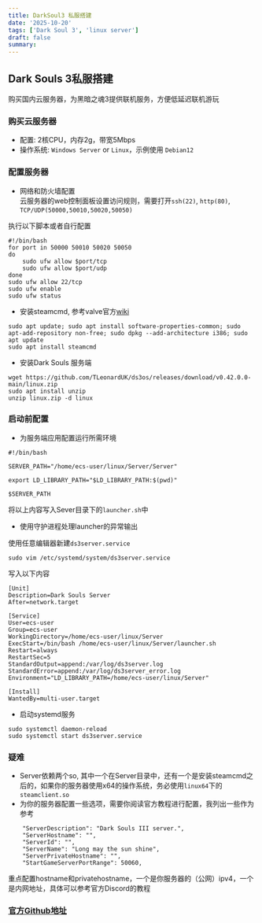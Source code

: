 ```yaml
---
title: DarkSoul3 私服搭建
date: '2025-10-20'
tags: ['Dark Soul 3', 'linux server']
draft: false
summary: 
---
```

## Dark Souls 3私服搭建
购买国内云服务器，为黑暗之魂3提供联机服务，方便低延迟联机游玩

### 购买云服务器
* 配置: 2核CPU，内存2g，带宽5Mbps
* 操作系统: `Windows Server` or `Linux`，示例使用 `Debian12`
 
### 配置服务器

- 网络和防火墙配置  
云服务器的web控制面板设置访问规则，需要打开`ssh(22)`, `http(80)`, `TCP/UDP(50000,50010,50020,50050)` 

执行以下脚本或者自行配置
```shell
#!/bin/bash
for port in 50000 50010 50020 50050
do
    sudo ufw allow $port/tcp
    sudo ufw allow $port/udp
done
sudo ufw allow 22/tcp
sudo ufw enable
sudo ufw status
```

- 安装steamcmd, 参考valve官方[wiki](https://developer.valvesoftware.com/wiki/SteamCMD#Debian)
```shell
sudo apt update; sudo apt install software-properties-common; sudo apt-add-repository non-free; sudo dpkg --add-architecture i386; sudo apt update
sudo apt install steamcmd
```

- 安装Dark Souls 服务端
```shell
wget https://github.com/TLeonardUK/ds3os/releases/download/v0.42.0.0-main/linux.zip
sudo apt install unzip
unzip linux.zip -d linux
```
### 启动前配置
- 为服务端应用配置运行所需环境
```shell
#!/bin/bash

SERVER_PATH="/home/ecs-user/linux/Server/Server"

export LD_LIBRARY_PATH="$LD_LIBRARY_PATH:$(pwd)"

$SERVER_PATH
```
将以上内容写入Sever目录下的`launcher.sh`中

- 使用守护进程处理launcher的异常输出

使用任意编辑器新建`ds3server.service`
```shell
sudo vim /etc/systemd/system/ds3server.service
```
写入以下内容
```shell
[Unit]
Description=Dark Souls Server
After=network.target

[Service]
User=ecs-user
Group=ecs-user
WorkingDirectory=/home/ecs-user/linux/Server
ExecStart=/bin/bash /home/ecs-user/linux/Server/launcher.sh
Restart=always
RestartSec=5
StandardOutput=append:/var/log/ds3server.log
StandardError=append:/var/log/ds3server_error.log
Environment="LD_LIBRARY_PATH=/home/ecs-user/linux/Server"

[Install]
WantedBy=multi-user.target
```

- 启动systemd服务
```shell
sudo systemctl daemon-reload 
sudo systemctl start ds3server.service 
```

### 疑难
- Server依赖两个so, 其中一个在Server目录中，还有一个是安装steamcmd之后的，如果你的服务器使用x64的操作系统，务必使用`linux64`下的`steamclient.so`
- 为你的服务器配置一些选项，需要你阅读官方教程进行配置，我列出一些作为参考
```
    "ServerDescription": "Dark Souls III server.",
    "ServerHostname": "",
    "ServerId": "",
    "ServerName": "Long may the sun shine",
    "ServerPrivateHostname": "",
    "StartGameServerPortRange": 50060,

```
重点配置hostname和privatehostname，一个是你服务器的（公网）ipv4，一个是内网地址，具体可以参考官方Discord的教程

### [官方Github地址](https://github.com/TLeonardUK/ds3os)